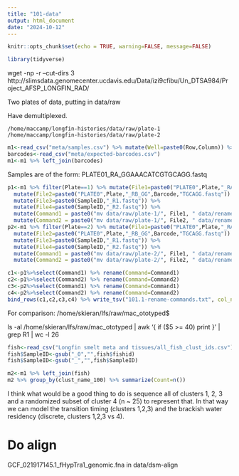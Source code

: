 ```yaml
---
title: "101-data"
output: html_document
date: "2024-10-12"
---
```


```r
knitr::opts_chunk$set(echo = TRUE, warning=FALSE, message=FALSE)
```

```r
library(tidyverse)
```

wget -np -r --cut-dirs 3 http://slimsdata.genomecenter.ucdavis.edu/Data/izi9cfibu/Un_DTSA984/Project_AFSP_LONGFIN_RAD/

Two plates of data, putting in data/raw

Have demultiplexed.   

`/home/maccamp/longfin-histories/data/raw/plate-1`    
`/home/maccamp/longfin-histories/data/raw/plate-2`    

```r
m1<-read_csv("meta/samples.csv") %>% mutate(Well=paste0(Row,Column)) %>% select(-Row, -Column)
barcodes<-read_csv("meta/expected-barcodes.csv")
m1<-m1 %>% left_join(barcodes) 
```

Samples are of the form:
PLATE01_RA_GGAAACATCGTGCAGG.fastq

```r
p1<-m1 %>% filter(Plate==1) %>% mutate(File1=paste0("PLATE0",Plate,"_RA_GG",Barcode,"TGCAGG.fastq")) %>%
  mutate(File2=paste0("PLATE0",Plate,"_RB_GG",Barcode,"TGCAGG.fastq")) %>%
  mutate(File3=paste0(SampleID,"_R1.fastq")) %>%
  mutate(File4=paste0(SampleID,"_R2.fastq")) %>%
  mutate(Command1 = paste0("mv data/raw/plate-1/", File1, " data/renamed/",File3)) %>%
  mutate(Command2 = paste0("mv data/raw/plate-1/", File2, " data/renamed/",File4)) 
p2<-m1 %>% filter(Plate==2) %>% mutate(File1=paste0("PLATE0",Plate,"_RA_GG",Barcode,"TGCAGG.fastq")) %>%
  mutate(File2=paste0("PLATE0",Plate,"_RB_GG",Barcode,"TGCAGG.fastq")) %>%
  mutate(File3=paste0(SampleID,"_R1.fastq")) %>%
  mutate(File4=paste0(SampleID,"_R2.fastq")) %>%
  mutate(Command1 = paste0("mv data/raw/plate-2/", File1, " data/renamed/",File3)) %>%
  mutate(Command2 = paste0("mv data/raw/plate-2/", File2, " data/renamed/",File4)) 

c1<-p1%>%select(Command1) %>% rename(Command=Command1)
c2<-p1%>%select(Command2) %>% rename(Command=Command2)
c3<-p2%>%select(Command1) %>% rename(Command=Command1)
c4<-p2%>%select(Command2) %>% rename(Command=Command2)
bind_rows(c1,c2,c3,c4) %>% write_tsv("101.1-rename-commands.txt", col_names = FALSE)
```


For comparison:
/home/skieran/lfs/raw/mac_ototyped$ 

ls -al /home/skieran/lfs/raw/mac_ototyped | awk '{ if ($5 >= 40) print }' | grep R1 | wc -l
26

```r
fish<-read_csv("Longfin smelt meta and tissues/all_fish_clust_ids.csv") 
fish$SampleID<-gsub("_0","",fish$fishid)
fish$SampleID<-gsub("_","",fish$SampleID)
```

```r
m2<-m1 %>% left_join(fish) 
m2 %>% group_by(clust_name_100) %>% summarize(Count=n())
```

I think what would be a good thing to do is sequence all of clusters 1, 2, 3 and a randomized subset of cluster 4 (n ~ 25) to represent that.  In that way we can model the transition timing (clusters 1,2,3) and the brackish water residency (discrete, clusters 1,2,3 vs 4).


# Do align

 GCF_021917145.1_fHypTra1_genomic.fna in data/dsm-align
 
